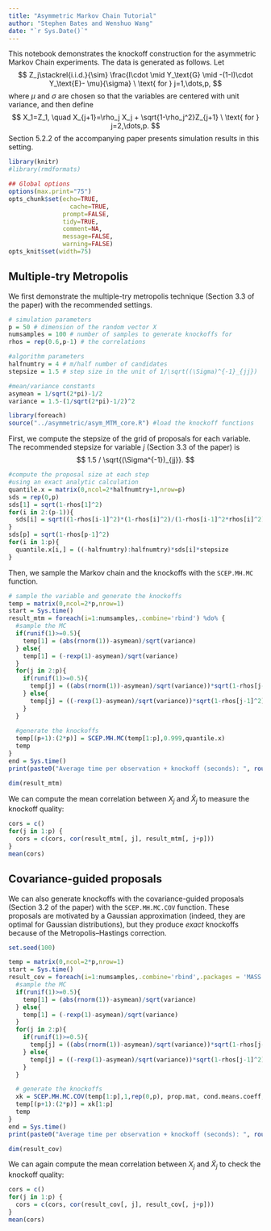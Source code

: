```yaml
---
title: "Asymmetric Markov Chain Tutorial"
author: "Stephen Bates and Wenshuo Wang"
date: "`r Sys.Date()`"
---
```


This notebook demonstrates the knockoff construction for the asymmetric Markov Chain experiments. The data is generated as follows. Let
$$
Z_j\stackrel{i.i.d.}{\sim} \frac{I\cdot \mid  Y_\text{G} \mid  -(1-I)\cdot Y_\text{E}- \mu}{\sigma} \ \text{ for } j=1,\dots,p,
$$
where $\mu$ and $\sigma$ are chosen so that the variables are centered with unit variance, and then define
$$
X_1=Z_1, \quad X_{j+1}=\rho_j X_j + \sqrt{1-\rho_j^2}Z_{j+1} \ \text{ for } j=2,\dots,p.
$$
Section 5.2.2 of the accompanying paper presents simulation results in this setting.

```r
library(knitr)
#library(rmdformats)

## Global options
options(max.print="75")
opts_chunk$set(echo=TRUE,
	             cache=TRUE,
               prompt=FALSE,
               tidy=TRUE,
               comment=NA,
               message=FALSE,
               warning=FALSE)
opts_knit$set(width=75)
```


## Multiple-try Metropolis

We first demonstrate the multiple-try metropolis technique (Section 3.3 of the paper) with the recommended settings.

```r
# simulation parameters
p = 50 # dimension of the random vector X
numsamples = 100 # number of samples to generate knockoffs for
rhos = rep(0.6,p-1) # the correlations

#algorithm parameters
halfnumtry = 4 # m/half number of candidates
stepsize = 1.5 # step size in the unit of 1/\sqrt((\Sigma)^{-1}_{jj})

#mean/variance constants
asymean = 1/sqrt(2*pi)-1/2
variance = 1.5-(1/sqrt(2*pi)-1/2)^2
```

```r
library(foreach)
source("../asymmetric/asym_MTM_core.R") #load the knockoff functions
```

First, we compute the stepsize of the grid of proposals for each variable. The recommended stepsize for variable $j$ (Section 3.3 of the paper) is 
$$
1.5 / \sqrt{(\Sigma^{-1})_{jj}}.
$$

```r
#compute the proposal size at each step
#using an exact analytic calculation
quantile.x = matrix(0,ncol=2*halfnumtry+1,nrow=p)
sds = rep(0,p)
sds[1] = sqrt(1-rhos[1]^2)
for(i in 2:(p-1)){
  sds[i] = sqrt((1-rhos[i-1]^2)*(1-rhos[i]^2)/(1-rhos[i-1]^2*rhos[i]^2))
}
sds[p] = sqrt(1-rhos[p-1]^2)
for(i in 1:p){
  quantile.x[i,] = ((-halfnumtry):halfnumtry)*sds[i]*stepsize
}
```

Then, we sample the Markov chain and the knockoffs with the `SCEP.MH.MC` function.

```r
# sample the variable and generate the knockoffs
temp = matrix(0,ncol=2*p,nrow=1)
start = Sys.time()
result_mtm = foreach(i=1:numsamples,.combine='rbind') %do% {
  #sample the MC
  if(runif(1)>=0.5){
    temp[1] = (abs(rnorm(1))-asymean)/sqrt(variance)
  } else{
    temp[1] = (-rexp(1)-asymean)/sqrt(variance)
  }
  for(j in 2:p){
    if(runif(1)>=0.5){
      temp[j] = ((abs(rnorm(1))-asymean)/sqrt(variance))*sqrt(1-rhos[j-1]^2) + rhos[j-1]*temp[j-1]
    } else{
      temp[j] = ((-rexp(1)-asymean)/sqrt(variance))*sqrt(1-rhos[j-1]^2) + rhos[j-1]*temp[j-1]
    }
  }
  
  #generate the knockoffs
  temp[(p+1):(2*p)] = SCEP.MH.MC(temp[1:p],0.999,quantile.x)
  temp
}
end = Sys.time()
print(paste0("Average time per observation + knockoff (seconds): ", round((end - start) / numsamples, digits = 3)))

dim(result_mtm)
```

We can compute the mean correlation between $X_j$ and $\tilde{X}_j$ to measure the knockoff quality:

```r
cors = c()
for(j in 1:p) {
  cors = c(cors, cor(result_mtm[, j], result_mtm[, j+p]))
}
mean(cors)
```

## Covariance-guided proposals

We can also generate knockoffs with the covariance-guided proposals (Section 3.2 of the paper) with the `SCEP.MH.MC.COV` function. These proposals are motivated by a Gaussian approximation (indeed, they are optimal for Gaussian distributions), but they produce *exact* knockoffs because of the Metropolis--Hastings correction.

```r
set.seed(100)

temp = matrix(0,ncol=2*p,nrow=1)
start = Sys.time()
result_cov = foreach(i=1:numsamples,.combine='rbind',.packages = 'MASS') %do% {
  #sample the MC
  if(runif(1)>=0.5){
    temp[1] = (abs(rnorm(1))-asymean)/sqrt(variance)
  } else{
    temp[1] = (-rexp(1)-asymean)/sqrt(variance)
  }
  for(j in 2:p){
    if(runif(1)>=0.5){
      temp[j] = ((abs(rnorm(1))-asymean)/sqrt(variance))*sqrt(1-rhos[j-1]^2) + rhos[j-1]*temp[j-1]
    } else{
      temp[j] = ((-rexp(1)-asymean)/sqrt(variance))*sqrt(1-rhos[j-1]^2) + rhos[j-1]*temp[j-1]
    }
  }

  # generate the knockoffs
  xk = SCEP.MH.MC.COV(temp[1:p],1,rep(0,p), prop.mat, cond.means.coeff, cond.vars)
  temp[(p+1):(2*p)] = xk[1:p]
  temp
}
end = Sys.time()
print(paste0("Average time per observation + knockoff (seconds): ", round((end - start) / numsamples, digits = 3)))

dim(result_cov)
```

We can again compute the mean correlation between $X_j$ and $\tilde{X}_j$ to check the knockoff quality:

```r
cors = c()
for(j in 1:p) {
  cors = c(cors, cor(result_cov[, j], result_cov[, j+p]))
}
mean(cors)
```
